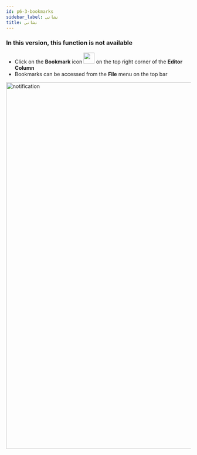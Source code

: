 ```yaml
---
id: p6-3-bookmarks
sidebar_label: نشانی
title: نشانی
---
```


<h3> In this version, this function is not available </h3>

- Click on the **Bookmark** icon <img src="/autographaAssetsV2/how-to/bookmark.png" width="30px" alt=""/> on the top right corner of the **Editor Column**
- Bookmarks can be accessed from the **File** menu on the top bar

<img src="/assets/bookmarks.png"  width="1000px" alt="notification"/>

